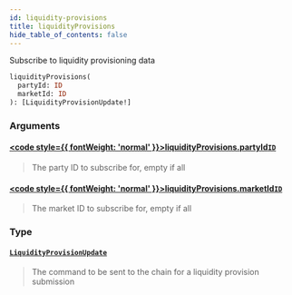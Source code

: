 ```yaml
---
id: liquidity-provisions
title: liquidityProvisions
hide_table_of_contents: false
---
```








Subscribe to liquidity provisioning data

```graphql
liquidityProvisions(
  partyId: ID
  marketId: ID
): [LiquidityProvisionUpdate!]
```


### Arguments

#### [<code style={{ fontWeight: 'normal' }}>liquidityProvisions.<b>partyId</b></code>](#)<Bullet />[`ID`](/docs/testnet/graphql/scalars/id) <Badge class="secondary" text="scalar"/>
> The party ID to subscribe for, empty if all
> 

#### [<code style={{ fontWeight: 'normal' }}>liquidityProvisions.<b>marketId</b></code>](#)<Bullet />[`ID`](/docs/testnet/graphql/scalars/id) <Badge class="secondary" text="scalar"/>
> The market ID to subscribe for, empty if all
> 

### Type

#### [`LiquidityProvisionUpdate`](/docs/testnet/graphql/objects/liquidity-provision-update) <Badge class="secondary" text="object"/>
> The command to be sent to the chain for a liquidity provision submission
> 





